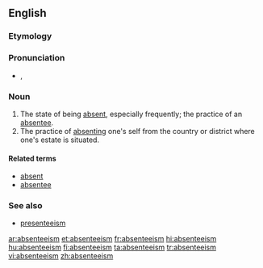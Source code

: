 ==English==
{{wikipedia}}

===Etymology===
{{suffix|absentee|ism}}

===Pronunciation===
* {{a|UK}} {{IPA|/æb.sənˈtiːˌɪzm̩/}}, {{SAMPA|1=/{b.s@n"ti:%Izm=/}}

===Noun===
{{en-noun}}

#The state of being [[absent]], especially frequently; the practice of an [[absentee]].
#The practice of [[absenting]] one's self from the country or district where one's estate is situated.

====Related terms====
*[[absent]]
*[[absentee]]

===See also===
*[[presenteeism]]

[[ar:absenteeism]]
[[et:absenteeism]]
[[fr:absenteeism]]
[[hi:absenteeism]]
[[hu:absenteeism]]
[[fi:absenteeism]]
[[ta:absenteeism]]
[[tr:absenteeism]]
[[vi:absenteeism]]
[[zh:absenteeism]]